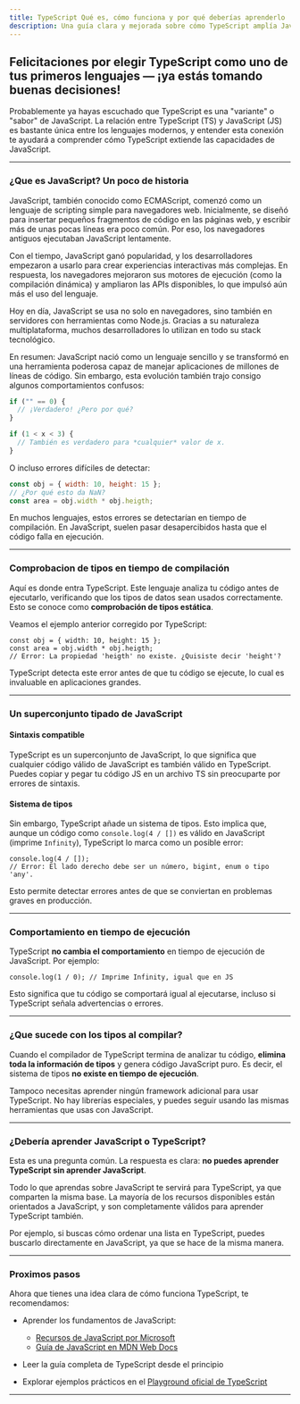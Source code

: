 ```yaml
---
title: TypeScript Qué es, cómo funciona y por qué deberías aprenderlo
description: Una guía clara y mejorada sobre cómo TypeScript amplía JavaScript, sus ventajas, su comportamiento en tiempo de ejecución, y por qué es esencial comprender JavaScript para dominar TypeScript.
---
```


## Felicitaciones por elegir TypeScript como uno de tus primeros lenguajes — ¡ya estás tomando buenas decisiones!

Probablemente ya hayas escuchado que TypeScript es una "variante" o "sabor" de JavaScript. La relación entre TypeScript (TS) y JavaScript (JS) es bastante única entre los lenguajes modernos, y entender esta conexión te ayudará a comprender cómo TypeScript extiende las capacidades de JavaScript.

---

### ¿Que es JavaScript? Un poco de historia

JavaScript, también conocido como ECMAScript, comenzó como un lenguaje de scripting simple para navegadores web. Inicialmente, se diseñó para insertar pequeños fragmentos de código en las páginas web, y escribir más de unas pocas líneas era poco común. Por eso, los navegadores antiguos ejecutaban JavaScript lentamente.

Con el tiempo, JavaScript ganó popularidad, y los desarrolladores empezaron a usarlo para crear experiencias interactivas más complejas. En respuesta, los navegadores mejoraron sus motores de ejecución (como la compilación dinámica) y ampliaron las APIs disponibles, lo que impulsó aún más el uso del lenguaje.

Hoy en día, JavaScript se usa no solo en navegadores, sino también en servidores con herramientas como Node.js. Gracias a su naturaleza multiplataforma, muchos desarrolladores lo utilizan en todo su stack tecnológico.

En resumen: JavaScript nació como un lenguaje sencillo y se transformó en una herramienta poderosa capaz de manejar aplicaciones de millones de líneas de código. Sin embargo, esta evolución también trajo consigo algunos comportamientos confusos:

```javascript
if ("" == 0) {
  // ¡Verdadero! ¿Pero por qué?
}

if (1 < x < 3) {
  // También es verdadero para *cualquier* valor de x.
}
```

O incluso errores difíciles de detectar:

```javascript
const obj = { width: 10, height: 15 };
// ¿Por qué esto da NaN?
const area = obj.width * obj.heigth;
```

En muchos lenguajes, estos errores se detectarían en tiempo de compilación. En JavaScript, suelen pasar desapercibidos hasta que el código falla en ejecución.

---

### Comprobacion de tipos en tiempo de compilación

Aquí es donde entra TypeScript. Este lenguaje analiza tu código antes de ejecutarlo, verificando que los tipos de datos sean usados correctamente. Esto se conoce como **comprobación de tipos estática**.

Veamos el ejemplo anterior corregido por TypeScript:

```go:ts
const obj = { width: 10, height: 15 };
const area = obj.width * obj.heigth;
// Error: La propiedad 'heigth' no existe. ¿Quisiste decir 'height'?
```

TypeScript detecta este error antes de que tu código se ejecute, lo cual es invaluable en aplicaciones grandes.

---

###  Un superconjunto tipado de JavaScript

#### **Sintaxis compatible**

TypeScript es un superconjunto de JavaScript, lo que significa que cualquier código válido de JavaScript es también válido en TypeScript. Puedes copiar y pegar tu código JS en un archivo TS sin preocuparte por errores de sintaxis.

#### **Sistema de tipos**

Sin embargo, TypeScript añade un sistema de tipos. Esto implica que, aunque un código como `console.log(4 / [])` es válido en JavaScript (imprime `Infinity`), TypeScript lo marca como un posible error:

```go:ts
console.log(4 / []);
// Error: El lado derecho debe ser un número, bigint, enum o tipo 'any'.
```

Esto permite detectar errores antes de que se conviertan en problemas graves en producción.

---

### Comportamiento en tiempo de ejecución

TypeScript **no cambia el comportamiento** en tiempo de ejecución de JavaScript. Por ejemplo:

```go:ts
console.log(1 / 0); // Imprime Infinity, igual que en JS
```

Esto significa que tu código se comportará igual al ejecutarse, incluso si TypeScript señala advertencias o errores.

---

### ¿Que sucede con los tipos al compilar?

Cuando el compilador de TypeScript termina de analizar tu código, **elimina toda la información de tipos** y genera código JavaScript puro. Es decir, el sistema de tipos **no existe en tiempo de ejecución**.

Tampoco necesitas aprender ningún framework adicional para usar TypeScript. No hay librerías especiales, y puedes seguir usando las mismas herramientas que usas con JavaScript.

---

### ¿Debería aprender JavaScript o TypeScript?

Esta es una pregunta común. La respuesta es clara: **no puedes aprender TypeScript sin aprender JavaScript**.

Todo lo que aprendas sobre JavaScript te servirá para TypeScript, ya que comparten la misma base. La mayoría de los recursos disponibles están orientados a JavaScript, y son completamente válidos para aprender TypeScript también.

Por ejemplo, si buscas cómo ordenar una lista en TypeScript, puedes buscarlo directamente en JavaScript, ya que se hace de la misma manera.

---

### Proximos pasos

Ahora que tienes una idea clara de cómo funciona TypeScript, te recomendamos:

* Aprender los fundamentos de JavaScript:

  * [Recursos de JavaScript por Microsoft](https://developer.microsoft.com/en-us/javascript/)
  * [Guía de JavaScript en MDN Web Docs](https://developer.mozilla.org/es/docs/Web/JavaScript/Guide)

* Leer la guía completa de TypeScript desde el principio

* Explorar ejemplos prácticos en el [Playground oficial de TypeScript](https://www.typescriptlang.org/play)

---
